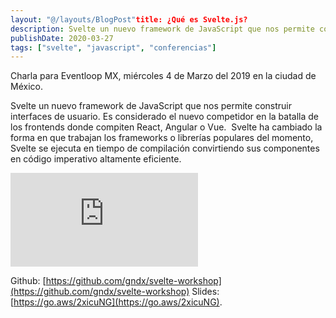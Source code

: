 ```yaml
---
layout: "@/layouts/BlogPost"title: ¿Qué es Svelte.js?
description: Svelte un nuevo framework de JavaScript que nos permite construir interfaces de usuario.
publishDate: 2020-03-27
tags: ["svelte", "javascript", "conferencias"]
---
```


Charla para Eventloop MX, miércoles 4 de Marzo del 2019 en la ciudad de México.

Svelte un nuevo framework de JavaScript que nos permite construir interfaces de usuario. Es considerado el nuevo competidor en la batalla de los frontends donde compiten React, Angular o Vue.  Svelte ha cambiado la forma en que trabajan los frameworks o librerías populares del momento, Svelte se ejecuta en tiempo de compilación convirtiendo sus componentes en código imperativo altamente eficiente.

<div className="video-wrapper">
	<iframe
		src="https://www.youtube.com/embed/3nYdI_L31ds"
		title="YouTube video player"
		frameborder="0"
		allow="accelerometer; autoplay; clipboard-write; encrypted-media; gyroscope; picture-in-picture"
		allowfullscreen
	></iframe>
</div>

Github: [https://github.com/gndx/svelte-workshop](https://github.com/gndx/svelte-workshop)
Slides: [https://go.aws/2xicuNG](https://go.aws/2xicuNG).
